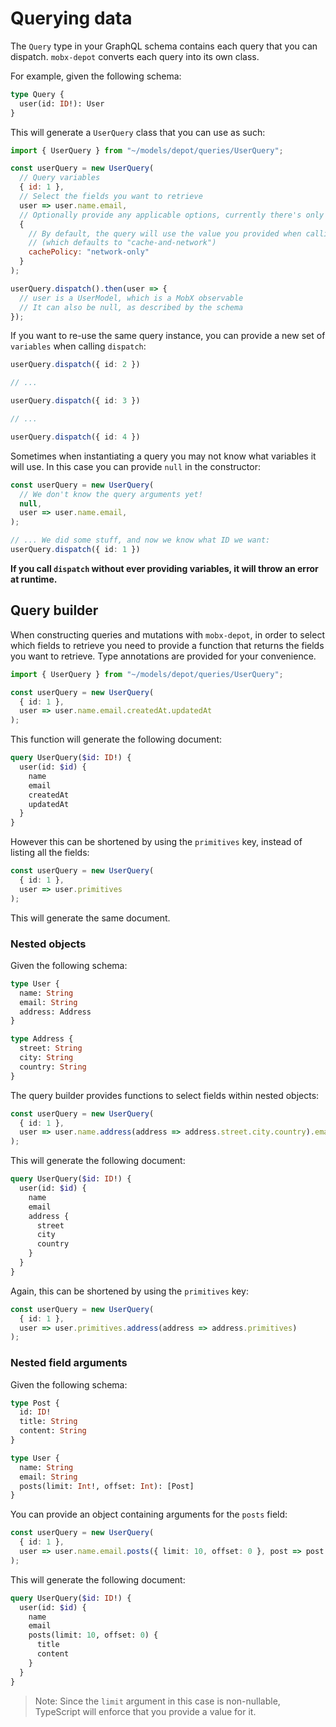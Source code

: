 
# Querying data

The `Query` type in your GraphQL schema contains each query that you can dispatch. `mobx-depot` converts each query
into its own class.

For example, given the following schema:

```graphql
type Query {
  user(id: ID!): User
}
```

This will generate a `UserQuery` class that you can use as such:

```js
import { UserQuery } from "~/models/depot/queries/UserQuery";

const userQuery = new UserQuery(
  // Query variables
  { id: 1 },
  // Select the fields you want to retrieve
  user => user.name.email,
  // Optionally provide any applicable options, currently there's only a "cachePolicy" property:
  {
    // By default, the query will use the value you provided when calling initializeDepotClient
    // (which defaults to "cache-and-network")
    cachePolicy: "network-only"
  }
);

userQuery.dispatch().then(user => {
  // user is a UserModel, which is a MobX observable
  // It can also be null, as described by the schema
});
```

If you want to re-use the same query instance, you can provide a new set of `variables` when calling `dispatch`:

```ts
userQuery.dispatch({ id: 2 })

// ...

userQuery.dispatch({ id: 3 })

// ...

userQuery.dispatch({ id: 4 })
```

Sometimes when instantiating a query you may not know what variables it will use. In this case you can provide `null`
in the constructor:

```ts
const userQuery = new UserQuery(
  // We don't know the query arguments yet!
  null,
  user => user.name.email,
);

// ... We did some stuff, and now we know what ID we want:
userQuery.dispatch({ id: 1 })
```

**If you call `dispatch` without ever providing variables, it will throw an error at runtime.**

## Query builder

When constructing queries and mutations with `mobx-depot`, in order to select which fields to retrieve you need to
provide a function that returns the fields you want to retrieve. Type annotations are provided for your convenience.

```ts
import { UserQuery } from "~/models/depot/queries/UserQuery";

const userQuery = new UserQuery(
  { id: 1 },
  user => user.name.email.createdAt.updatedAt
);
```

This function will generate the following document:

```graphql
query UserQuery($id: ID!) {
  user(id: $id) {
    name
    email
    createdAt
    updatedAt
  }
}
```

However this can be shortened by using the `primitives` key, instead of listing all the fields:

```ts
const userQuery = new UserQuery(
  { id: 1 },
  user => user.primitives
);
```

This will generate the same document.

### Nested objects

Given the following schema:

```graphql
type User {
  name: String
  email: String
  address: Address
}

type Address {
  street: String
  city: String
  country: String
}
```

The query builder provides functions to select fields within nested objects:

```ts
const userQuery = new UserQuery(
  { id: 1 },
  user => user.name.address(address => address.street.city.country).email
);
```

This will generate the following document:

```graphql
query UserQuery($id: ID!) {
  user(id: $id) {
    name
    email
    address {
      street
      city
      country
    }
  }
}
```

Again, this can be shortened by using the `primitives` key:

```ts
const userQuery = new UserQuery(
  { id: 1 },
  user => user.primitives.address(address => address.primitives)
);
```

### Nested field arguments

Given the following schema:

```graphql
type Post {
  id: ID!
  title: String
  content: String
}

type User {
  name: String
  email: String
  posts(limit: Int!, offset: Int): [Post]
}
```

You can provide an object containing arguments for the `posts` field:

```ts
const userQuery = new UserQuery(
  { id: 1 },
  user => user.name.email.posts({ limit: 10, offset: 0 }, post => post.title.content)
);
```

This will generate the following document:

```graphql
query UserQuery($id: ID!) {
  user(id: $id) {
    name
    email
    posts(limit: 10, offset: 0) {
      title
      content
    }
  }
}
```

> Note: Since the `limit` argument in this case is non-nullable, TypeScript will enforce that you provide a value for it.
